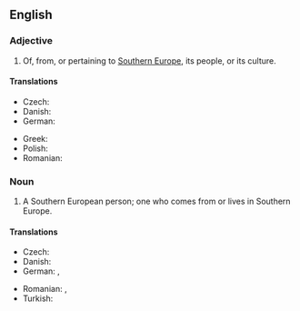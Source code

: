 ==English==

===Adjective===
{{en-adj|head=[[southern|Southern]] [[European]]|-}}

# Of, from, or pertaining to [[Southern Europe]], its people, or its culture.

====Translations====
{{trans-top|Southern European}}
* Czech: {{t+|cs|jihoevropský}}
* Danish: {{t|da|sydeuropæer}}
* German: {{t+|de|südeuropäisch}}
{{trans-mid}}
* Greek: {{t+|el|νοτιοευρωπαϊκός|m}}
* Polish: {{t+|pl|południowoeuropejski|m}}
* Romanian: {{t|ro|sud-european}}
{{trans-bottom}}

===Noun===
{{en-noun|head=[[southern|Southern]] [[European]]}}

# A Southern European person; one who comes from or lives in Southern Europe.

====Translations====
{{trans-top|Southern European person}}
* Czech: {{t|cs|Jihoevropan|m}}
* Danish: {{t|da|sydeuropæer|c}}
* German: {{t+|de|Südeuropäer|m}}, {{t+|de|Südeuropäerin|f}}
{{trans-mid}}
* Romanian: {{t|ro|sud-european|m}}, {{t|ro|sud-europeană|f}}
* Turkish: {{t|tr|Güney Avrupalı}}
{{trans-bottom}}